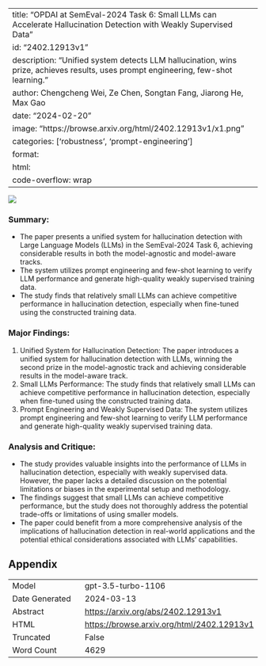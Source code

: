 
---
title: "OPDAI at SemEval-2024 Task 6: Small LLMs can Accelerate Hallucination Detection with Weakly Supervised Data"
id: "2402.12913v1"
description: "Unified system detects LLM hallucination, wins prize, achieves results, uses prompt engineering, few-shot learning."
author: Chengcheng Wei, Ze Chen, Songtan Fang, Jiarong He, Max Gao
date: "2024-02-20"
image: "https://browse.arxiv.org/html/2402.12913v1/x1.png"
categories: ['robustness', 'prompt-engineering']
format:
  html:
    code-overflow: wrap
---

![](https://browse.arxiv.org/html/2402.12913v1/x1.png)

### Summary:
- The paper presents a unified system for hallucination detection with Large Language Models (LLMs) in the SemEval-2024 Task 6, achieving considerable results in both the model-agnostic and model-aware tracks.
- The system utilizes prompt engineering and few-shot learning to verify LLM performance and generate high-quality weakly supervised training data.
- The study finds that relatively small LLMs can achieve competitive performance in hallucination detection, especially when fine-tuned using the constructed training data.

### Major Findings:
1. Unified System for Hallucination Detection: The paper introduces a unified system for hallucination detection with LLMs, winning the second prize in the model-agnostic track and achieving considerable results in the model-aware track.
2. Small LLMs Performance: The study finds that relatively small LLMs can achieve competitive performance in hallucination detection, especially when fine-tuned using the constructed training data.
3. Prompt Engineering and Weakly Supervised Data: The system utilizes prompt engineering and few-shot learning to verify LLM performance and generate high-quality weakly supervised training data.

### Analysis and Critique:
- The study provides valuable insights into the performance of LLMs in hallucination detection, especially with weakly supervised data. However, the paper lacks a detailed discussion on the potential limitations or biases in the experimental setup and methodology.
- The findings suggest that small LLMs can achieve competitive performance, but the study does not thoroughly address the potential trade-offs or limitations of using smaller models.
- The paper could benefit from a more comprehensive analysis of the implications of hallucination detection in real-world applications and the potential ethical considerations associated with LLMs' capabilities.

## Appendix

|          |          |
|----------|----------|
| Model     | gpt-3.5-turbo-1106       |
| Date Generated     | 2024-03-13       |
| Abstract | [https://arxiv.org/abs/2402.12913v1](https://arxiv.org/abs/2402.12913v1)        |
| HTML     | [https://browse.arxiv.org/html/2402.12913v1](https://browse.arxiv.org/html/2402.12913v1)       |
| Truncated       | False       |
| Word Count       | 4629       |